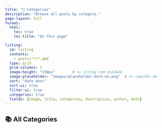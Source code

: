 ```yaml
---
title: "📂 Categories"
description: "Browse all posts by category."
page-layout: full
format:
  html:
    toc: true
    toc-title: "On this page"

listing:
  id: listing
  contents:
    - posts/**/*.qmd
  type: grid
  grid-columns: 3
  image-height: "150px"        # <= string com unidade
  image-placeholder: "images/placeholder-dark-en.png"  # <= caminho da imagem fallback
  sort: "date desc"
  sort-ui: true
  filter-ui: true
  categories: true
  fields: [image, title, categories, description, author, date]
---
```


## 📚 All Categories

